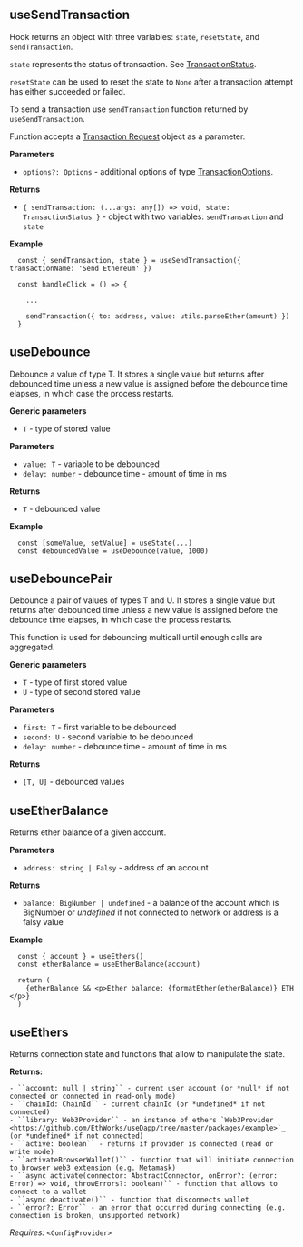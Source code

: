 
## useSendTransaction

Hook returns an object with three variables: ``state``, ``resetState``, and ``sendTransaction``.

``state`` represents the status of transaction. See [TransactionStatus](#transactionstatus).

``resetState`` can be used to reset the state to `None` after a transaction attempt has either succeeded or failed.

To send a transaction use ``sendTransaction`` function returned by ``useSendTransaction``.

Function accepts a [Transaction Request](https://docs.ethers.io/v5/api/providers/types/#providers-TransactionRequest) object as a parameter.

**Parameters**

- ``options?: Options`` - additional options of type [TransactionOptions](#transactionoptions).

**Returns**

- ``{ sendTransaction: (...args: any[]) => void, state: TransactionStatus }`` - object with two variables: ``sendTransaction`` and ``state``

**Example**

```tsx
  const { sendTransaction, state } = useSendTransaction({ transactionName: 'Send Ethereum' })

  const handleClick = () => {

    ...

    sendTransaction({ to: address, value: utils.parseEther(amount) })
  }
```


## useDebounce

Debounce a value of type T.
It stores a single value but returns after debounced time unless a new value is assigned before the debounce time elapses, in which case the process restarts.

**Generic parameters**

- ``T`` - type of stored value

**Parameters**

- ``value: T`` - variable to be debounced
- ``delay: number`` - debounce time - amount of time in ms

**Returns**

- ``T`` - debounced value

**Example**

```tsx
  const [someValue, setValue] = useState(...)
  const debouncedValue = useDebounce(value, 1000)
```

## useDebouncePair

Debounce a pair of values of types T and U.
It stores a single value but returns after debounced time unless a new value is assigned before the debounce time elapses, in which case the process restarts.

This function is used for debouncing multicall until enough calls are aggregated.


**Generic parameters**

- ``T`` - type of first stored value
- ``U`` - type of second stored value

**Parameters**

- ``first: T`` - first variable to be debounced
- ``second: U`` - second variable to be debounced
- ``delay: number`` - debounce time - amount of time in ms

**Returns**

- ``[T, U]`` - debounced values

## useEtherBalance

Returns ether balance of a given account.

**Parameters**

- ``address: string | Falsy`` - address of an account

**Returns**

- ``balance: BigNumber | undefined`` - a balance of the account which is BigNumber or *undefined* if not connected to network or address is a falsy value

**Example**

```tsx
  const { account } = useEthers()
  const etherBalance = useEtherBalance(account)

  return (
    {etherBalance && <p>Ether balance: {formatEther(etherBalance)} ETH </p>}
  )
```

## useEthers

Returns connection state and functions that allow to manipulate the state.

**Returns:**

    - ``account: null | string`` - current user account (or *null* if not connected or connected in read-only mode)
    - ``chainId: ChainId`` - current chainId (or *undefined* if not connected)
    - ``library: Web3Provider`` - an instance of ethers `Web3Provider <https://github.com/EthWorks/useDapp/tree/master/packages/example>`_ (or *undefined* if not connected)
    - ``active: boolean`` - returns if provider is connected (read or write mode)
    - ``activateBrowserWallet()`` - function that will initiate connection to browser web3 extension (e.g. Metamask)
    - ``async activate(connector: AbstractConnector, onError?: (error: Error) => void, throwErrors?: boolean)`` - function that allows to connect to a wallet
    - ``async deactivate()`` - function that disconnects wallet
    - ``error?: Error`` - an error that occurred during connecting (e.g. connection is broken, unsupported network)


*Requires:* ``<ConfigProvider>``

